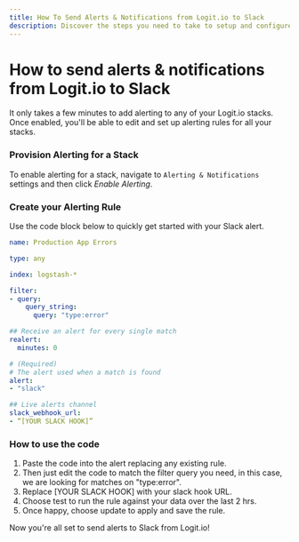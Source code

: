 ```yaml
---
title: How To Send Alerts & Notifications from Logit.io to Slack
description: Discover the steps you need to take to setup and configure alerts notifications to be sent to Slack in this helpful article from Logit.io.
---
```


# How to send alerts & notifications from Logit.io to Slack

It only takes a few minutes to add alerting to any of your Logit.io stacks. Once enabled, you'll be able to edit and set up alerting rules for all your stacks.

### Provision Alerting for a Stack
To enable alerting for a stack, navigate to `Alerting & Notifications` settings and then click _Enable Alerting_.

### Create your Alerting Rule
Use the code block below to quickly get started with your Slack alert.
```yaml
name: Production App Errors

type: any

index: logstash-*

filter:
- query:
    query_string:
      query: "type:error"

## Receive an alert for every single match
realert:
  minutes: 0

# (Required)
# The alert used when a match is found
alert:
- "slack"

## Live alerts channel
slack_webhook_url:
- “[YOUR SLACK HOOK]”
```
### How to use the code
1. Paste the code into the alert replacing any existing rule.
2. Then just edit the code to match the filter query you need, in this case, we are looking for matches on "type:error".
3. Replace [YOUR SLACK HOOK] with your slack hook URL.
4. Choose test to run the rule against your data over the last 2 hrs.
5. Once happy, choose update to apply and save the rule.

Now you're all set to send alerts to Slack from Logit.io!